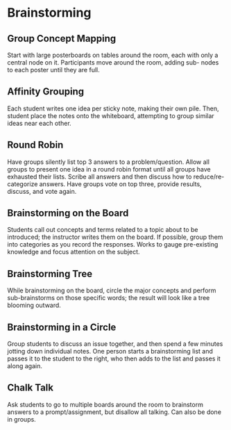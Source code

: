 # Brainstorming

## Group Concept Mapping

Start with large posterboards on tables around the room, each with only a central node on it. Participants move around the room, adding sub- nodes to each poster until they are full.

## Affinity Grouping

Each student writes one idea per sticky note, making their own pile. Then, student place the notes onto the whiteboard, attempting to group similar ideas near each other.

## Round Robin

Have groups silently list top 3 answers to a problem/question. Allow all groups to present one idea in a round robin format until all groups have exhausted their lists. Scribe all answers and then discuss how to reduce/re-categorize answers. Have groups vote on top three, provide results, discuss, and vote again.

## Brainstorming on the Board

Students call out concepts and terms related to a topic about to be introduced; the instructor writes them on the board. If possible, group them into categories as you record the responses. Works to gauge pre-existing knowledge and focus attention on the subject.

## Brainstorming Tree

While brainstorming on the board, circle the major concepts and perform sub-brainstorms on those specific words; the result will look like a tree blooming outward.

## Brainstorming in a Circle

Group students to discuss an issue together, and then spend a few minutes jotting down individual notes. One person starts a brainstorming list and passes it to the student to the right, who then adds to the list and passes it along again.

## Chalk Talk

Ask students to go to multiple boards around the room to brainstorm answers to a prompt/assignment, but disallow all talking. Can also be done in groups.